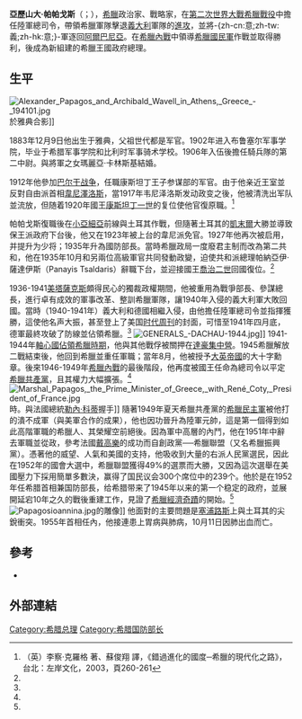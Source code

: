 {{noteTA
|1=zh-cn:戈斯;zh-tw:哥斯;
|2=zh:韋維爾;zh-cn:韦维尔;zh-tw:魏菲爾;
}}
{{Infobox officeholder
| name         = 亞歷山大·帕帕戈斯
| original_name = {{lang|en|Alexander Papagos}}
| image        = Papagos alexandros.jpg
| imagesize    = 200px
| order        = [[希臘總理列表|第152任]]
| office       = 希臘總理
| term_start   = 1952年11月19日
| term_end     = 1955年10月4日
| monarch      = [[保羅一世_(希臘)|保羅一世]]
| predecessor  = [[Dimitrios_Kiousopoulos|Dimitrios Kiousopoulos]]（看守）
| successor    = [[康斯坦蒂诺斯·卡拉曼利斯|康斯坦蒂诺斯·卡拉曼利斯]]
| birth_date   = {{Birth date|1883|12|9|df=y}}
| birth_place  = 希臘[[雅典|雅典]]
| death_date   = {{Death date and age|1955|10|4|1883|12|9|df=y}}
| death_place  = 希臘雅典
| nationality  = [[希臘王國|希臘]]
| party        = [[希臘團結黨|希臘團結黨]]
<!--Military service-->
| allegiance    = {{flag|Kingdom of Greece|1935}}
| branch        = [[File:Hellenic_Army_War_Flag.svg|20px]] [[希臘陸軍|希臘陸軍]]
| serviceyears  = 1906–1951
| rank          = [[File:GR-Army-OF10_(1937).svg|15px]] [[陸軍元帥|陸軍元帥]]
| commands      = Commander-in-Chief of the [[Hellenic_Armed_Forces|Hellenic Armed Forces]]<br>Chief of the [[Hellenic_National_Defense_General_Staff|Hellenic National Defense General Staff]]<br>Chief of the [[Hellenic_Army_General_Staff|Hellenic Army General Staff]]
| battles       = *[[巴爾幹戰爭|巴爾幹戰爭]]
*[[第二次希土戰爭|第二次希土戰爭]]
*[[第二次世界大戰|第二次世界大戰]]
**[[希義戰爭|希義戰爭]]
**[[希臘戰役|希臘戰役]]
*[[希臘內戰|希臘內戰]]
| awards        = Knight Grand Cross of the [[Order_of_the_British_Empire|Order of the British Empire]]
| otherwork     = [[List_of_defence_ministers_of_Greece|Minister for Military Affairs]]<br>[[List_of_defence_ministers_of_Greece#Ministers_for_National_Defence,_1950–present|Minister for National Defence]]
| signature     = Alexandros-papagos-signature.svg
}}
'''亞歷山大·帕帕戈斯'''（{{Lang-el|Αλέξανδρος Παπάγος|Aléxandros Papágos}}；{{bd|1883年|12月9日|1955年|10月4日|catidx=}}），[[希臘|希臘]]政治家、戰略家，在[[第二次世界大战|第二次世界大戰]][[希臘戰役|希臘戰役]]中擔任陸軍總司令，帶領希臘軍隊擊退[[意大利王國_(1861年–1946年)|義大利]]軍隊的[[希意戰爭|進攻]]，並將-{zh-cn:意;zh-tw:義;zh-hk:意;}-軍逐回[[阿爾巴尼亞|阿爾巴尼亞]]。在[[希腊内战|希臘內戰]]中領導[[希臘軍隊|希臘國民軍]]作戰並取得勝利，後成為新組建的希臘王國政府總理。

== 生平 ==
[[File:Alexander_Papagos_and_Archibald_Wavell_in_Athens,_Greece_-_194101.jpg|thumb]]於雅典合影]]

1883年12月9日他出生于雅典，父祖世代都是军官。1902年进入布鲁塞尔军事学院，毕业于希腊军事学院和比利时军事骑术学校。1906年入伍後擔任騎兵隊的第二中尉。與將軍之女瑪麗亞·卡林斯基結婚。

1912年他參加[[巴尔干战争|巴尔干战争]]，任職康斯坦丁王子参谋部的军官。由于他亲近王室並反對自由派首相[[韋尼澤洛斯|韋尼澤洛斯]]，當1917年韦尼泽洛斯发动政变之後，他被清洗出军队並流放，但随着1920年國王[[康斯坦丁一世_(希腊)|康斯坦丁一世]]的复位使他官復原職。<ref name="李察">（英）李察·克羅格 著、蘇俊翔 譯，《錯過進化的國度─希臘的現代化之路》，台北：左岸文化，2003，頁260-261</ref>

帕帕戈斯復職後在[[小亞細亞|小亞細亞]]前線與土耳其作戰，但隨著土耳其的[[凱末爾|凱末爾]]大勝並導致保王派政府下台後，他又在1923年被上台的韋尼派免官。1927年他再次被启用，并提升为少将；1935年升為國防部長。當時希臘政局一度廢君主制而改為第二共和，他在1935年10月和另兩位高級軍官共同發動政變，迫使共和派總理帕納亞伊·薩達伊斯（Panayis Tsaldaris）辭職下台，並迎接國王[[喬治二世|喬治二世]]回國復位。<ref name="李察"/>

1936-1941[[美塔薩克斯|美塔薩克斯]]頗得民心的獨裁政權期間，他被重用為戰爭部長、參謀總長，進行卓有成效的軍事改革、整訓希臘軍隊，讓1940年入侵的義大利軍大敗回國。當時（1940-1941年）義大利和德國相繼入侵，由他擔任陸軍總司令並指揮獲勝，這使他名声大振，甚至登上了美国[[时代周刊|时代周刊]]的封面，可惜至1941年四月底，德軍最終攻破了防線並佔領希臘。<ref name="李察"/>
[[File:GENERALS_-DACHAU-1944.jpg|thumb]]]]
1941-1944年[[軸心國佔領希臘時期|軸心國佔領希臘時期]]，他與其他戰俘被關押在[[達豪集中營|達豪集中營]]。1945希臘解放二戰結束後，他回到希臘並重任軍職；當年8月，他被授予[[大英帝國|大英帝國]]的大十字勳章。後來1946-1949年[[希臘內戰|希臘內戰]]的最後階段，他再度被國王任命為總司令以平定[[希臘共產黨|希臘共產黨]]，且其權力大幅擴張。<ref name="李察"/>
[[File:Marshal_Papagos,_the_Prime_Minister_of_Greece,_with_René_Coty,_President_of_France.jpg|thumb]]時。與法國總統[[勒內·科蒂|勒內·科蒂]]握手]]
隨著1949年夏天希臘共產黨的[[希臘民主軍|希臘民主軍]]被他打的潰不成軍（與美軍合作的成果），他也因功晉升為陸軍元帥，這是第一個得到如此高階軍職的希臘人、其榮耀空前絕後。因為軍中高層的內鬥，他在1951年中辭去軍職並從政，參考法國[[戴高樂|戴高樂]]的成功而自創政黨──希臘聯盟（又名希臘振興黨）。憑著他的威望、人氣和美國的支持，他吸收到大量的右派人民黨選民，因此在1952年的國會大選中，希臘聯盟獲得49%的選票而大勝，又因為這次選舉在美國壓力下採用簡單多數決，赢得了国民议会300个席位中的239个。他於是在1952年任希腊首相兼国防部長，给希腊带来了1945年以来的第一个稳定的政府，並展開延宕10年之久的戰後重建工作，見證了[[希臘經濟奇蹟|希臘經濟奇蹟]]的開始。<ref name="李察"/>
[[File:Papagosioannina.jpg|thumb]]的雕像]]
他面對的主要問題是[[塞浦路斯|塞浦路斯]]上與土耳其的尖銳衝突。1955年首相任內，他接連患上胃病與肺病，10月11日因肺出血而亡。
== 參考 ==
{{reflist}}
* {{cite book | last=Woodhouse | first=Christopher Montague | authorlink=Christopher Montague Woodhouse | title=The struggle for Greece, 1941–1949 | publisher=C. Hurst & Co. Publishers | year=2002 | isbn=978-1-85065-487-2 | ref=harv}}
== 外部連結 ==
{{Commons category|Alexandros Papagos|position=right}}

{{希臘王國陸軍元帥}}
{{希臘政府首腦}}
[[Category:希腊总理|Category:希腊总理]]
[[Category:希腊国防部长|Category:希腊国防部长]]
